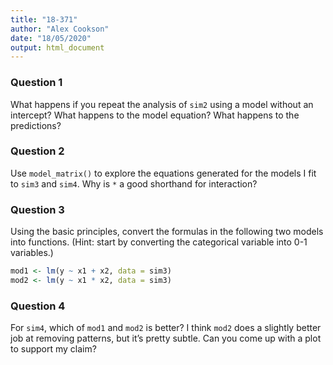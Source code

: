 ```yaml
---
title: "18-371"
author: "Alex Cookson"
date: "18/05/2020"
output: html_document
---
```


### Question 1

What happens if you repeat the analysis of `sim2` using a model without an intercept? What happens to the model equation? What happens to the predictions?


### Question 2

Use `model_matrix()` to explore the equations generated for the models I fit to `sim3` and `sim4`. Why is `*` a good shorthand for interaction?


### Question 3

Using the basic principles, convert the formulas in the following two models into functions. (Hint: start by converting the categorical variable into 0-1 variables.)

```r
mod1 <- lm(y ~ x1 + x2, data = sim3)
mod2 <- lm(y ~ x1 * x2, data = sim3)
```


### Question 4

For `sim4`, which of `mod1` and `mod2` is better? I think `mod2` does a slightly better job at removing patterns, but it's pretty subtle. Can you come up with a plot to support my claim?
